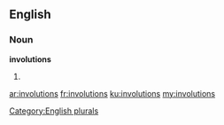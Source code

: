 ==English==

===Noun===
'''involutions'''

# {{plural of|[[involution]]}}

[[Category:English plurals]]

[[ar:involutions]]
[[fr:involutions]]
[[ku:involutions]]
[[my:involutions]]